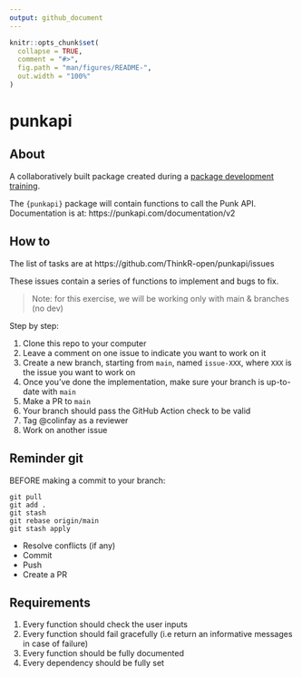 ```yaml
---
output: github_document
---
```


<!-- README.md is generated from README.Rmd. Please edit that file -->

```r
knitr::opts_chunk$set(
  collapse = TRUE,
  comment = "#>",
  fig.path = "man/figures/README-",
  out.width = "100%"
)
```

# punkapi

<!-- badges: start -->
<!-- badges: end -->

## About

A collaboratively built package created during a [package development training](https://thinkr.fr/formation-au-logiciel-r/creation-de-packages-r/).

The `{punkapi}` package will contain functions to call the Punk API. 
Documentation is at: https://punkapi.com/documentation/v2

## How to

The list of tasks are at https://github.com/ThinkR-open/punkapi/issues

These issues contain a series of functions to implement and bugs to fix. 

> Note: for this exercise, we will be working only with main & branches (no dev)

Step by step:

1. Clone this repo to your computer
1. Leave a comment on one issue to indicate you want to work on it
1. Create a new branch, starting from `main`, named `issue-XXX`, where `XXX` is the issue you want to work on
1. Once you've done the implementation, make sure your branch is up-to-date with `main`
1. Make a PR to `main`
1. Your branch should pass the GitHub Action check to be valid
1. Tag @colinfay as a reviewer
1. Work on another issue

## Reminder git 

BEFORE making a commit to your branch:

```
git pull
git add .
git stash
git rebase origin/main
git stash apply
```

+ Resolve conflicts (if any)
+ Commit 
+ Push
+ Create a PR

## Requirements

1. Every function should check the user inputs
1. Every function should fail gracefully (i.e return an informative messages in case of failure)
1. Every function should be fully documented
1. Every dependency should be fully set 

